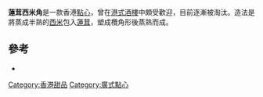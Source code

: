 {{expand|time=2016-12-15T09:44:38+00:00}}
'''蓮茸西米角'''是一款香港[[點心|點心]]，曾在[[港式酒樓|港式酒樓]]中頗受歡迎，目前逐漸被淘汰。造法是將蒸成半熟的[[西米|西米]]包入[[蓮茸|蓮茸]]，塑成欖角形後蒸熟而成。

== 參考 ==

* {{cite book |author= |title=《香港地道小食系列：甜品、糖水》 |pages=p.124 - 129 |year=2015 |publisher=中華廚藝學院 |location=香港 |isbn=9789628755042 }}

{{Dessert-stub}}

[[Category:香港甜品|Category:香港甜品]]
[[Category:廣式點心|Category:廣式點心]]